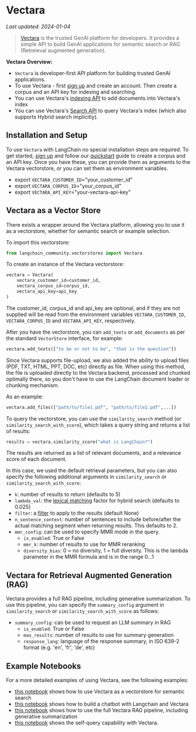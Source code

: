 # Vectara
*Last updated: 2024-01-04*

>[Vectara](https://vectara.com/) is the trusted GenAI platform for developers. It provides a simple API to build GenAI applications
> for semantic search or RAG (Retreieval augmented generation).

**Vectara Overview:**
- `Vectara` is developer-first API platform for building trusted GenAI applications. 
- To use Vectara - first [sign up](https://vectara.com/integrations/langchain) and create an account. Then create a corpus and an API key for indexing and searching.
- You can use Vectara's [indexing API](https://docs.vectara.com/docs/indexing-apis/indexing) to add documents into Vectara's index
- You can use Vectara's [Search API](https://docs.vectara.com/docs/search-apis/search) to query Vectara's index (which also supports Hybrid search implicitly).

## Installation and Setup

To use `Vectara` with LangChain no special installation steps are required. 
To get started, [sign up](https://vectara.com/integrations/langchain) and follow our [quickstart](https://docs.vectara.com/docs/quickstart) guide to create a corpus and an API key. 
Once you have these, you can provide them as arguments to the Vectara vectorstore, or you can set them as environment variables.

- export `VECTARA_CUSTOMER_ID`="your_customer_id"
- export `VECTARA_CORPUS_ID`="your_corpus_id"
- export `VECTARA_API_KEY`="your-vectara-api-key"


## Vectara as a Vector Store

There exists a wrapper around the Vectara platform, allowing you to use it as a vectorstore, whether for semantic search or example selection.

To import this vectorstore:
```python
from langchain_community.vectorstores import Vectara
```

To create an instance of the Vectara vectorstore:
```python
vectara = Vectara(
    vectara_customer_id=customer_id, 
    vectara_corpus_id=corpus_id, 
    vectara_api_key=api_key
)
```
The customer_id, corpus_id and api_key are optional, and if they are not supplied will be read from the environment variables `VECTARA_CUSTOMER_ID`, `VECTARA_CORPUS_ID` and `VECTARA_API_KEY`, respectively.

After you have the vectorstore, you can `add_texts` or `add_documents` as per the standard `VectorStore` interface, for example:

```python
vectara.add_texts(["to be or not to be", "that is the question"])
```


Since Vectara supports file-upload, we also added the ability to upload files (PDF, TXT, HTML, PPT, DOC, etc) directly as file. When using this method, the file is uploaded directly to the Vectara backend, processed and chunked optimally there, so you don't have to use the LangChain document loader or chunking mechanism.

As an example:

```python
vectara.add_files(["path/to/file1.pdf", "path/to/file2.pdf",...])
```

To query the vectorstore, you can use the `similarity_search` method (or `similarity_search_with_score`), which takes a query string and returns a list of results:
```python
results = vectara.similarity_score("what is LangChain?")
```
The results are returned as a list of relevant documents, and a relevance score of each document.

In this case, we used the default retrieval parameters, but you can also specify the following additional arguments in `similarity_search` or `similarity_search_with_score`:
- `k`: number of results to return (defaults to 5)
- `lambda_val`: the [lexical matching](https://docs.vectara.com/docs/api-reference/search-apis/lexical-matching) factor for hybrid search (defaults to 0.025)
- `filter`: a [filter](https://docs.vectara.com/docs/common-use-cases/filtering-by-metadata/filter-overview) to apply to the results (default None)
- `n_sentence_context`: number of sentences to include before/after the actual matching segment when returning results. This defaults to 2.
- `mmr_config`: can be used to specify MMR mode in the query.
   - `is_enabled`: True or False
   - `mmr_k`: number of results to use for MMR reranking
   - `diversity_bias`: 0 = no diversity, 1 = full diversity. This is the lambda parameter in the MMR formula and is in the range 0...1

## Vectara for Retrieval Augmented Generation (RAG)

Vectara provides a full RAG pipeline, including generative summarization. 
To use this pipeline, you can specify the `summary_config` argument in `similarity_search` or `similarity_search_with_score` as follows:

- `summary_config`: can be used to request an LLM summary in RAG
   - `is_enabled`: True or False
   - `max_results`: number of results to use for summary generation
   - `response_lang`: language of the response summary, in ISO 639-2 format (e.g. 'en', 'fr', 'de', etc)

## Example Notebooks

For a more detailed examples of using Vectara, see the following examples:
* [this notebook](/docs/integrations/vectorstores/vectara) shows how to use Vectara as a vectorstore for semantic search
* [this notebook](/docs/integrations/providers/vectara/vectara_chat) shows how to build a chatbot with Langchain and Vectara
* [this notebook](/docs/integrations/providers/vectara/vectara_summary) shows how to use the full Vectara RAG pipeline, including generative summarization
* [this notebook](/docs/integrations/retrievers/self_query/vectara_self_query) shows the self-query capability with Vectara.



